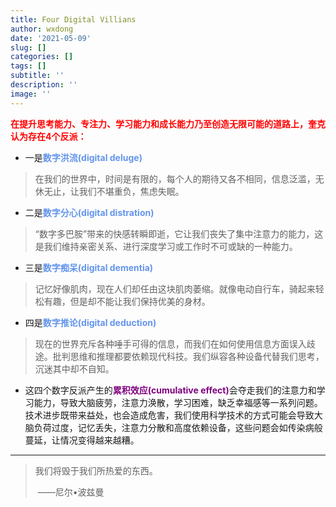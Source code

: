 ```yaml
---
title: Four Digital Villians 
author: wxdong
date: '2021-05-09'
slug: []
categories: []
tags: []
subtitle: ''
description: ''
image: ''
---
```

 **<font color='red'>在提升思考能力、专注力、学习能力和成长能力乃至创造无限可能的道路上，奎克认为存在4个反派：</font>**

* 一是**<font color='cornflowerblue'>数字洪流(digital deluge)</font>**

> 在我们的世界中，时间是有限的，每个人的期待又各不相同，信息泛滥，无休无止，让我们不堪重负，焦虑失眠。

* 二是**<font color='cornflowerblue'>数字分心(digital distration)</font>**

> "数字多巴胺"带来的快感转瞬即逝，它让我们丧失了集中注意力的能力，这是我们维持亲密关系、进行深度学习或工作时不可或缺的一种能力。

* 三是**<font color='cornflowerblue'>数字痴呆(digital dementia)</font>**

> 记忆好像肌肉，现在人们却任由这块肌肉萎缩。就像电动自行车，骑起来轻松有趣，但是却不能让我们保持优美的身材。

* 四是**<font color='cornflowerblue'>数字推论(digital deduction)</font>**

> 现在的世界充斥各种唾手可得的信息，而我们在如何使用信息方面误入歧途。批判思维和推理都要依赖现代科技。我们纵容各种设备代替我们思考，沉迷其中却不自知。

* 这四个数字反派产生的**<font color='purple'>累积效应(cumulative effect)</font>**会夺走我们的注意力和学习能力，导致大脑疲劳，注意力涣散，学习困难，缺乏幸福感等一系列问题。技术进步既带来益处，也会造成危害，我们使用科学技术的方式可能会导致大脑负荷过度，记忆丢失，注意力分散和高度依赖设备，这些问题会如传染病般蔓延，让情况变得越来越糟。

***

> 我们将毁于我们所热爱的东西。
>
> ​																——尼尔•波兹曼
